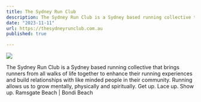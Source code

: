```yaml
---
title: The Sydney Run Club
description: The Sydney Run Club is a Sydney based running collective that brings runners from all walks of life together to enhance their running experiences and build relationships with like minded people in their community.
date: "2023-11-11"
url: https://thesydneyrunclub.com.au
published: true

---
```



[![](/tsrc.png)](https://thesydneyrunclub.com.au)

The Sydney Run Club is a Sydney based running collective that brings runners from all walks of life together to enhance their running experiences and build relationships with like minded people in their community.
Running allows us to grow mentally, physically and spiritually.
Get up. Lace up. Show up.
Ramsgate Beach | Bondi Beach


